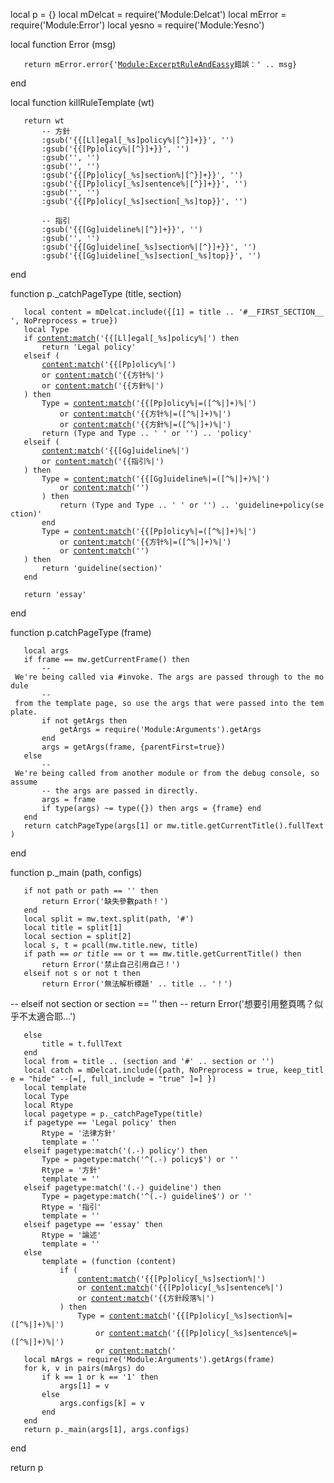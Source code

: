 local p = {}
local mDelcat = require('Module:Delcat')
local mError = require('Module:Error')
local yesno = require('Module:Yesno')

local function Error (msg)
	return mError.error{'[[Module:ExcerptRuleAndEassy|Module:ExcerptRuleAndEassy]]錯誤：' .. msg}
end

local function killRuleTemplate (wt)
	return wt
		-- 方針
		:gsub('{{[Ll]egal[_%s]policy%|[^}]+}}', '')
		:gsub('{{[Pp]olicy%|[^}]+}}', '')
		:gsub('{{方针%|[^}]+}}', '')
		:gsub('{{方針%|[^}]+}}', '')
		:gsub('{{[Pp]olicy[_%s]section%|[^}]+}}', '')
		:gsub('{{[Pp]olicy[_%s]sentence%|[^}]+}}', '')
		:gsub('{{方針段落%|[^}]+}}', '')
		:gsub('{{[Pp]olicy[_%s]section[_%s]top}}', '')
		
		-- 指引
		:gsub('{{[Gg]uideline%|[^}]+}}', '')
		:gsub('{{指引%|[^}]+}}', '')
		:gsub('{{[Gg]uideline[_%s]section%|[^}]+}}', '')
		:gsub('{{[Gg]uideline[_%s]section[_%s]top}}', '')

end

function p._catchPageType (title, section)
	local content = mDelcat.include({[1] = title .. '#__FIRST_SECTION__', NoPreprocess = true})
	local Type
	if content:match('{{[Ll]egal[_%s]policy%|') then
		return 'Legal policy'
	elseif (
		content:match('{{[Pp]olicy%|')
		or content:match('{{方针%|')
		or content:match('{{方針%|')
	) then
		Type = content:match('{{[Pp]olicy%|=([^%|]+)%|')
			or content:match('{{方针%|=([^%|]+)%|')
			or content:match('{{方針%|=([^%|]+)%|')
		return (Type and Type .. ' ' or '') .. 'policy'
	elseif (
		content:match('{{[Gg]uideline%|')
		or content:match('{{指引%|')
	) then
		Type = content:match('{{[Gg]uideline%|=([^%|]+)%|')
			or content:match('{{指引%|=([^%|]+)%|')
		if (
			content:match('{{[Pp]olicy[_%s]section[_%s]top}}')
		) then
			return (Type and Type .. ' ' or '') .. 'guideline+policy(section)'
		end
		Type = content:match('{{[Pp]olicy%|=([^%|]+)%|')
			or content:match('{{方针%|=([^%|]+)%|')
			or content:match('{{方針%|=([^%|]+)%|')
		return (Type and Type .. ' ' or '') .. 'guideline'
	elseif (
		content:match('{{[Gg]uideline[_%s]section[_%s]top}}')
	) then
		return 'guideline(section)'
	end
	
	return 'essay'
end

function p.catchPageType (frame)
	local args
	if frame == mw.getCurrentFrame() then
		-- We're being called via #invoke. The args are passed through to the module
		-- from the template page, so use the args that were passed into the template.
		if not getArgs then
			getArgs = require('Module:Arguments').getArgs
		end
		args = getArgs(frame, {parentFirst=true})
	else
		-- We're being called from another module or from the debug console, so assume
		-- the args are passed in directly.
		args = frame
		if type(args) ~= type({}) then args = {frame} end
	end
	return catchPageType(args[1] or mw.title.getCurrentTitle().fullText)
end


function p._main (path, configs)
	if not path or path == '' then
		return Error('缺失參數<code>path</code>！')
	end
	local split = mw.text.split(path, '#')
	local title = split[1]
	local section = split[2]
	local s, t = pcall(mw.title.new, title)
	if path == '' or title == '' or t == mw.title.getCurrentTitle() then
		return Error('禁止自己引用自己！')
	elseif not s or not t then
		return Error('無法解析標題<code>' .. title .. '</code>！')
--	elseif not section or section == '' then
--		return Error('想要引用整頁嗎？似乎不太適合耶...')
	else
		title = t.fullText
	end
	local from = title .. (section and '#' .. section or '')
	local catch = mDelcat.include({path, NoPreprocess = true, keep_title = "hide" --[=[, full_include = "true" ]=] })
	local template
	local Type
	local Rtype
	local pagetype = p._catchPageType(title)
	if pagetype == 'Legal policy' then
		Rtype = '法律方針'
		template = '{{Legal_policy_section|From=' .. from .. '}}'
	elseif pagetype:match('(.-) policy') then
		Type = pagetype:match('^(.-) policy$') or ''
		Rtype = '方針'
		template = '{{Policy section|=' .. Type .. '|From=' .. from .. '}}'
	elseif pagetype:match('(.-) guideline') then
		Type = pagetype:match('^(.-) guideline$') or ''
		Rtype = '指引'
		template = '{{Guideline section|=' .. Type .. '|From=' .. from .. '}}'
	elseif pagetype == 'essay' then
		Rtype = '論述'
		template = ''
	else
		template = (function (content)
			if (
				content:match('{{[Pp]olicy[_%s]section%|')
				or content:match('{{[Pp]olicy[_%s]sentence%|')
				or content:match('{{方針段落%|')
			) then
				Type = content:match('{{[Pp]olicy[_%s]section%|=([^%|]+)%|')
					or content:match('{{[Pp]olicy[_%s]sentence%|=([^%|]+)%|')
					or content:match('{{方針段落%|=([^%|]+)%|') or ''
				Rtype = '方針'
				return '{{Policy section|=' .. Type .. '|From=' .. from .. '}}'
			elseif (
				content:match('{{[Gg]uideline[_%s]section%|')
			) then
				Type = content:match('{{[Gg]uideline[_%s]section%|=([^%|]+)%|') or ''
				Rtype = '指引'
				return '{{Guideline section|=' .. Type .. '|From=' .. from .. '}}'
			elseif pagetype:match('^(.-) guideline%+policy%(section%)$') then
				Type = pagetype:match('^(.-) guideline%+policy%(section%)$') or ''
				Rtype = '指引'
				return '{{Guideline section|=' .. Type .. '|From=' .. from .. '}}'
			end
			Rtype = '論述'
			return ''
		end)(catch)
	end
	template = template .. '\n'
	
	local wt = not yesno(configs.notitle) and (require('Module:FakeH')._main(configs.text or '相關' .. Rtype, {
		level = configs.level or 2,
		editlink = {
			title = title,
			section = section
		}
	}) .. '\n') or ''
	
	if not yesno(configs.notemplate) then
		wt = wt .. template
	end
	wt = wt .. killRuleTemplate(catch)
	return mw.getCurrentFrame():preprocess(wt)
end

function p.main (frame) 
	local args = {configs = {}}
	local mArgs = require('Module:Arguments').getArgs(frame)
	for k, v in pairs(mArgs) do
		if k == 1 or k == '1' then
			args[1] = v
		else
			args.configs[k] = v
		end
	end
	return p._main(args[1], args.configs)
end

return p